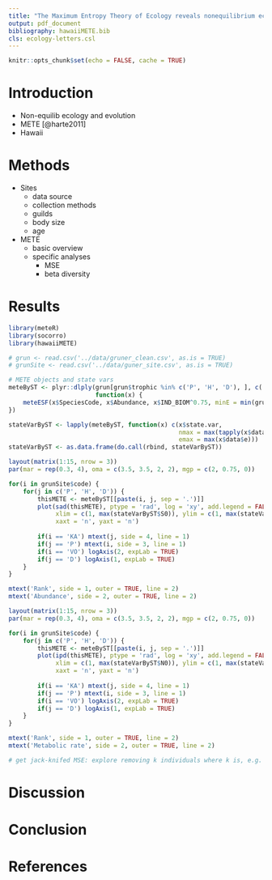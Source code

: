 ```yaml
---
title: "The Maximum Entropy Theory of Ecology reveals nonequilibrium ecology and evolution across the Hawaiian chronosequence"
output: pdf_document
bibliography: hawaiiMETE.bib
cls: ecology-letters.csl
---
```


```r
knitr::opts_chunk$set(echo = FALSE, cache = TRUE)
```

# Introduction

- Non-equilib ecology and evolution
- METE [@harte2011]
- Hawaii

# Methods

- Sites
    - data source
    - collection methods
    - guilds
    - body size
    - age
- METE
    - basic overview
    - specific analyses
        - MSE
        - beta diversity

# Results
```r
library(meteR)
library(socorro)
library(hawaiiMETE)

# grun <- read.csv('../data/gruner_clean.csv', as.is = TRUE)
# grunSite <- read.csv('../data/guner_site.csv', as.is = TRUE)

# METE objects and state vars
meteByST <- plyr::dlply(grun[grun$trophic %in% c('P', 'H', 'D'), ], c('Site', 'trophic'), 
                        function(x) {
    meteESF(x$SpeciesCode, x$Abundance, x$IND_BIOM^0.75, minE = min(grun$IND_BIOM)^0.75)
})

stateVarByST <- lapply(meteByST, function(x) c(x$state.var, 
                                               nmax = max(tapply(x$data$n, x$data$s, sum)),
                                               emax = max(x$data$e)))
stateVarByST <- as.data.frame(do.call(rbind, stateVarByST))
```

```r
layout(matrix(1:15, nrow = 3))
par(mar = rep(0.3, 4), oma = c(3.5, 3.5, 2, 2), mgp = c(2, 0.75, 0))

for(i in grunSite$code) {
    for(j in c('P', 'H', 'D')) {
        thisMETE <- meteByST[[paste(i, j, sep = '.')]]
        plot(sad(thisMETE), ptype = 'rad', log = 'xy', add.legend = FALSE, 
             xlim = c(1, max(stateVarByST$S0)), ylim = c(1, max(stateVarByST$nmax)), 
             xaxt = 'n', yaxt = 'n')
        
        if(i == 'KA') mtext(j, side = 4, line = 1)
        if(j == 'P') mtext(i, side = 3, line = 1)
        if(i == 'VO') logAxis(2, expLab = TRUE)
        if(j == 'D') logAxis(1, expLab = TRUE)
    }
}

mtext('Rank', side = 1, outer = TRUE, line = 2)
mtext('Abundance', side = 2, outer = TRUE, line = 2)
```

```r
layout(matrix(1:15, nrow = 3))
par(mar = rep(0.3, 4), oma = c(3.5, 3.5, 2, 2), mgp = c(2, 0.75, 0))

for(i in grunSite$code) {
    for(j in c('P', 'H', 'D')) {
        thisMETE <- meteByST[[paste(i, j, sep = '.')]]
        plot(ipd(thisMETE), ptype = 'rad', log = 'xy', add.legend = FALSE, 
             xlim = c(1, max(stateVarByST$N0)), ylim = c(1, max(stateVarByST$emax)), 
             xaxt = 'n', yaxt = 'n')
        
        if(i == 'KA') mtext(j, side = 4, line = 1)
        if(j == 'P') mtext(i, side = 3, line = 1)
        if(i == 'VO') logAxis(2, expLab = TRUE)
        if(j == 'D') logAxis(1, expLab = TRUE)
    }
}

mtext('Rank', side = 1, outer = TRUE, line = 2)
mtext('Metabolic rate', side = 2, outer = TRUE, line = 2)
```

```r
# get jack-knifed MSE: explore removing k individuals where k is, e.g. =~ num bugs per tree
```

# Discussion

# Conclusion

# References
